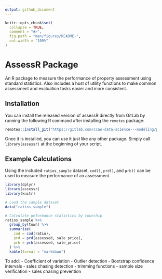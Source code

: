 ---
output: github_document
---

<!-- README.md is generated from README.Rmd. Please edit that file -->

```{r, include = FALSE}
knitr::opts_chunk$set(
  collapse = TRUE,
  comment = "#>",
  fig.path = "man/figures/README-",
  out.width = "100%"
)
```

# AssessR Package

An R package to measure the performance of property assessment using standard statistics.
Also includes a host of utility functions to make common assessment and evaluation tasks easier and more consistent.

## Installation

You can install the released version of assessR directly from GitLab by running the following R command after installing the `remotes` package:

```{r, eval=FALSE}
remotes::install_git("https://gitlab.com/ccao-data-science---modeling/packages/assessr")
```

Once it is installed, you can use it just like any other package. Simply
call `library(assessr)` at the beginning of your script.

## Example Calculations

Using the included `ratios_sample` dataset, `cod()`, `prd()`, and `prb()` can be used to measure the performance of an assessment.

```{r, message=FALSE}
library(dplyr)
library(assessr)
library(knitr)

# Load the sample dataset
data("ratios_sample")

# Calculate peformance statistics by township
ratios_sample %>%
  group_by(town) %>%
  summarize(
    cod = cod(ratio),
    prd = prd(assessed, sale_price),
    prb = prb(assessed, sale_price)
  ) %>%
  kable(format = "markdown")

```

To add:
- Coefficient of variation
- Outlier detection
- Bootstrap confidence intervals
- sales chasing detection
- trimming functions
- sample size verification
- sales chasing prevention
